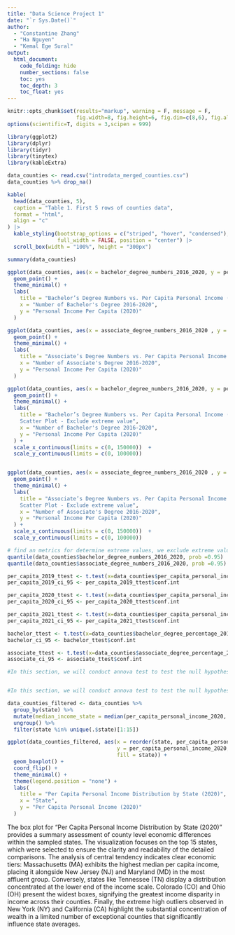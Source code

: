 ---
title: "Data Science Project 1"
date: "`r Sys.Date()`"
author: 
  - "Constantine Zhang"
  - "Ha Nguyen"
  - "Kemal Ege Sural"
output: 
  html_document:
    code_folding: hide
    number_sections: false
    toc: yes
    toc_depth: 3
    toc_float: yes
---
```{r setup, include=FALSE}
knitr::opts_chunk$set(results="markup", warning = F, message = F,
                      fig.width=8, fig.height=6, fig.dim=c(8,6), fig.align='center')
options(scientific=T, digits = 3,scipen = 999) 
```

```{r library, include = FALSE}
library(ggplot2)
library(dplyr)
library(tidyr)
library(tinytex)
library(kableExtra)
```

```{r data import and cleaning na value, include = FALSE}
data_counties <- read.csv("introdata_merged_counties.csv")
data_counties %>% drop_na()
```

```{r preview data}
kable(
  head(data_counties, 5),
  caption = "Table 1. First 5 rows of counties data",
  format = "html",
  align = "c"
) |>
  kable_styling(bootstrap_options = c("striped", "hover", "condensed"),
                full_width = FALSE, position = "center") |>
  scroll_box(width = "100%", height = "300px")
```

```{r data set summary}
summary(data_counties)
```
```{r}
ggplot(data_counties, aes(x = bachelor_degree_numbers_2016_2020, y = per_capita_personal_income_2020 )) +
  geom_point() +
  theme_minimal() +
  labs(
    title = "Bachelor’s Degree Numbers vs. Per Capita Personal Income (2020) Scatter Plot",
    x = "Number of Bachelor's Degree 2016-2020",
    y = "Personal Income Per Capita (2020)"
  ) 

ggplot(data_counties, aes(x = associate_degree_numbers_2016_2020 , y = per_capita_personal_income_2020 )) +
  geom_point() +
  theme_minimal() +
  labs(
    title = "Associate’s Degree Numbers vs. Per Capita Personal Income (2020) Scatter Plot",
    x = "Number of Associate's Degree 2016-2020",
    y = "Personal Income Per Capita (2020)"
  ) 

```

```{r scatter plot after exclude extrem value}
ggplot(data_counties, aes(x = bachelor_degree_numbers_2016_2020, y = per_capita_personal_income_2020 )) +
  geom_point() +
  theme_minimal() +
  labs(
    title = "Bachelor’s Degree Numbers vs. Per Capita Personal Income (2020) 
    Scatter Plot - Exclude extreme value",
    x = "Number of Bachelor's Degree 2016-2020",
    y = "Personal Income Per Capita (2020)" 
  ) + 
  scale_x_continuous(limits = c(0, 150000))  + 
  scale_y_continuous(limits = c(0, 100000))


ggplot(data_counties, aes(x = associate_degree_numbers_2016_2020 , y = per_capita_personal_income_2020 )) +
  geom_point() +
  theme_minimal() +
  labs(
    title = "Associate’s Degree Numbers vs. Per Capita Personal Income (2020) 
    Scatter Plot - Exclude extreme value",
    x = "Number of Associate's Degree 2016-2020",
    y = "Personal Income Per Capita (2020)"
  ) +
  scale_x_continuous(limits = c(0, 150000))  +
  scale_y_continuous(limits = c(0, 100000))

```

```{r exclude extreme value}
# find an metrics for determine extreme values, we exclude extreme value that is more than 5 # standard deviation away
quantile(data_counties$bachelor_degree_numbers_2016_2020, prob =0.95)
quantile(data_counties$associate_degree_numbers_2016_2020, prob =0.95)

```

```{r  finding Confidence Intervals for income, degree, population}
per_capita_2019_ttest <- t.test(x=data_counties$per_capita_personal_income_2019, conf.level=0.95)
per_capita_2019_ci_95 <- per_capita_2019_ttest$conf.int

per_capita_2020_ttest <- t.test(x=data_counties$per_capita_personal_income_2020, conf.level=0.95)
per_capita_2020_ci_95 <- per_capita_2020_ttest$conf.int

per_capita_2021_ttest <- t.test(x=data_counties$per_capita_personal_income_2021, conf.level=0.95)
per_capita_2021_ci_95 <- per_capita_2021_ttest$conf.int

bachelor_ttest <- t.test(x=data_counties$bachelor_degree_percentage_2015_2019, conf.level=0.95)
bachelor_ci_95 <- bachelor_ttest$conf.int

associate_ttest <- t.test(x=data_counties$associate_degree_percentage_2016_2020, conf.level=0.95)
associate_ci_95 <- associate_ttest$conf.int
```

```{r  T-test to compare mean of income and degree between counties}
#In this section, we will conduct annova test to test the null hypothesis of difference in mean of income and degree across states



```

```{r  Chi-squares}
#In this section, we will conduct annova test to test the null hypothesis of relationship between income and degree/ gender/ age across states
```

```{r Per Capita Personal Income Distribution by State (2020)}

data_counties_filtered <- data_counties %>%
  group_by(state) %>%
  mutate(median_income_state = median(per_capita_personal_income_2020, na.rm = TRUE)) %>%
  ungroup() %>%
  filter(state %in% unique(.$state)[1:15]) 

ggplot(data_counties_filtered, aes(x = reorder(state, per_capita_personal_income_2020, FUN = median), 
                                   y = per_capita_personal_income_2020, 
                                   fill = state)) +
  geom_boxplot() +
  coord_flip() + 
  theme_minimal() +
  theme(legend.position = "none") +
  labs(
    title = "Per Capita Personal Income Distribution by State (2020)",
    x = "State",
    y = "Per Capita Personal Income (2020)"
  )
```

The box plot for "Per Capita Personal Income Distribution by State (2020)" provides a summary assessment of county level economic differences within the sampled states. The visualization focuses on the top 15 states, which were selected to ensure the clarity and readability of the detailed comparisons. The analysis of central tendency indicates clear economic tiers: Massachusetts (MA) exhibits the highest median per capita income, placing it alongside New Jersey (NJ) and Maryland (MD) in the most affluent group. Conversely, states like Tennessee (TN) display a distribution concentrated at the lower end of the income scale. Colorado (CO) and Ohio (OH) present the widest boxes, signifying the greatest income disparity in income across their counties. Finally, the extreme high outliers observed in New York (NY) and California (CA) highlight the substantial concentration of wealth in a limited number of exceptional counties that significantly influence state averages.






